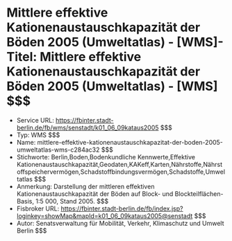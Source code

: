 # Mittlere effektive Kationenaustauschkapazität der Böden 2005 (Umweltatlas) - [WMS]- Titel: Mittlere effektive Kationenaustauschkapazität der Böden 2005 (Umweltatlas) - [WMS] $$$
- Service URL: https://fbinter.stadt-berlin.de/fb/wms/senstadt/k01_06_09kataus2005 $$$
- Typ: WMS $$$
- Name: mittlere-effektive-kationenaustauschkapazitat-der-boden-2005-umweltatlas-wms-c284ac32 $$$
- Stichworte: Berlin,Boden,Bodenkundliche Kennwerte,Effektive Kationenaustauschkapazität,Geodaten,KAKeff,Karten,Nährstoffe,Nährstoffspeichervermögen,Schadstoffbindungsvermögen,Schadstoffe,Umweltatlas $$$
- Anmerkung: Darstellung der mittleren effektiven Kationenaustauschkapazität der Böden auf Block- und Blockteilflächen-Basis, 1:5 000, Stand 2005. $$$
- Fisbroker URL: https://fbinter.stadt-berlin.de/fb/index.jsp?loginkey=showMap&mapId=k01_06_09kataus2005@senstadt $$$
- Autor: Senatsverwaltung für Mobilität, Verkehr, Klimaschutz und Umwelt Berlin $$$
